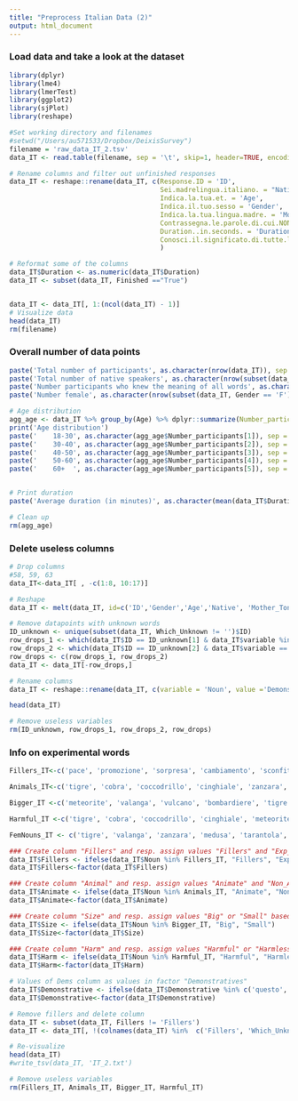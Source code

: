 ```yaml
---
title: "Preprocess Italian Data (2)"
output: html_document
---
```


### Load data and take a look at the dataset
```r

library(dplyr)
library(lme4)
library(lmerTest)
library(ggplot2)
library(sjPlot)
library(reshape)

#Set working directory and filenames
#setwd("/Users/au571533/Dropbox/DeixisSurvey")
filename = 'raw_data_IT_2.tsv'
data_IT <- read.table(filename, sep = '\t', skip=1, header=TRUE, encoding = "utf-8", skipNul=TRUE)[-c(1),]

# Rename columns and filter out unfinished responses
data_IT <- reshape::rename(data_IT, c(Response.ID = 'ID',
                                      Sei.madrelingua.italiano. = "Native", 
                                      Indica.la.tua.et. = 'Age', 
                                      Indica.il.tuo.sesso = 'Gender',
                                      Indica.la.tua.lingua.madre. = 'Mother_Tongue', 
                                      Contrassegna.le.parole.di.cui.NON.conosci.il.significato. = 'Which_Unknown',
                                      Duration..in.seconds. = 'Duration',
                                      Conosci.il.significato.di.tutte.le.parole.incontrate.nel.questionario. = 'All_Words_Known') 
                                      )

# Reformat some of the columns
data_IT$Duration <- as.numeric(data_IT$Duration)
data_IT <- subset(data_IT, Finished =="True")


data_IT <- data_IT[, 1:(ncol(data_IT) - 1)]
# Visualize data
head(data_IT)
rm(filename)
```


### Overall number of data points 
```r

paste('Total number of participants', as.character(nrow(data_IT)), sep = ': ')
paste('Total number of native speakers', as.character(nrow(subset(data_IT, Native == 'Si'))), sep = ': ')
paste('Number participants who knew the meaning of all words', as.character(nrow(subset(data_IT, Which_Unknown == ''))), sep = ': ')
paste('Number female', as.character(nrow(subset(data_IT, Gender == 'F'))), sep = ': ')

# Age distribution
agg_age <- data_IT %>% group_by(Age) %>% dplyr::summarize(Number_participants= n())
print('Age distribution')
paste('    18-30', as.character(agg_age$Number_participants[1]), sep = ': ')
paste('    30-40', as.character(agg_age$Number_participants[2]), sep = ': ')
paste('    40-50', as.character(agg_age$Number_participants[3]), sep = ': ')
paste('    50-60', as.character(agg_age$Number_participants[4]), sep = ': ')
paste('    60+  ', as.character(agg_age$Number_participants[5]), sep = ': ')


# Print duration
paste('Average duration (in minutes)', as.character(mean(data_IT$Duration) / 60))

# Clean up
rm(agg_age)

```

### Delete useless columns
```r

# Drop columns
#58, 59, 63
data_IT<-data_IT[ , -c(1:8, 10:17)]

# Reshape
data_IT <- melt(data_IT, id=c('ID','Gender','Age','Native', 'Mother_Tongue','All_Words_Known','Which_Unknown'))

# Remove datapoints with unknown words
ID_unknown <- unique(subset(data_IT, Which_Unknown != '')$ID)
row_drops_1 <- which(data_IT$ID == ID_unknown[1] & data_IT$variable %in% c('cinghiale', 'cerbiatto', 'vergogna'))
row_drops_2 <- which(data_IT$ID == ID_unknown[2] & data_IT$variable == 'cupola')
row_drops <- c(row_drops_1, row_drops_2)
data_IT <- data_IT[-row_drops,]

# Rename columns
data_IT <- reshape::rename(data_IT, c(variable = 'Noun', value ='Demonstrative'))

head(data_IT)

# Remove useless variables
rm(ID_unknown, row_drops_1, row_drops_2, row_drops)

```


### Info on experimental words

```r

Fillers_IT<-c('pace', 'promozione', 'sorpresa', 'cambiamento', 'sconfitta', 'delusione', 'vergogna', 'scomparsa')

Animals_IT<-c('tigre', 'cobra', 'coccodrillo', 'cinghiale', 'zanzara', 'medusa', 'tarantola', 'zecca', 'giraffa', 'cavallo', 'delfino', 'cerbiatto', 'coniglio', 'farfalla', 'scoiattolo', 'passero')

Bigger_IT <-c('meteorite', 'valanga', 'vulcano', 'bombardiere', 'tigre', 'cobra', 'coccodrillo', 'cinghiale', 'giraffa', 'cavallo', 'delfino', 'cerbiatto', 'scuola', 'quercia', 'contrabbasso', 'cupola')

Harmful_IT <-c('tigre', 'cobra', 'coccodrillo', 'cinghiale', 'meteorite', 'valanga', 'vulcano','bombardiere', 'zanzara', 'medusa', 'tarantola', 'zecca', 'mina', 'veleno', 'proiettile', 'coltello')

FemNouns_IT <- c('tigre', 'valanga', 'zanzara', 'medusa', 'tarantola','zecca', 'mina', 'giraffa', 'scuola', 'quercia', 'cupola', 'farfalla', 'tazza', 'scarpa', 'cucchiaio', 'mela')

### Create column "Fillers" and resp. assign values "Fillers" and "Exp_words" based on values in $Noun
data_IT$Fillers <- ifelse(data_IT$Noun %in% Fillers_IT, "Fillers", "Exp_words")
data_IT$Fillers<-factor(data_IT$Fillers)

### Create column "Animal" and resp. assign values "Animate" and "Non_Animate" based on values in $Noun
data_IT$Animate <- ifelse(data_IT$Noun %in% Animals_IT, "Animate", "Non_Animate")
data_IT$Animate<-factor(data_IT$Animate)

### Create column "Size" and resp. assign values "Big" or "Small" based on values in $Noun
data_IT$Size <- ifelse(data_IT$Noun %in% Bigger_IT, "Big", "Small")
data_IT$Size<-factor(data_IT$Size)

### Create column "Harm" and resp. assign values "Harmful" or "Harmless" based on values in $Noun
data_IT$Harm <- ifelse(data_IT$Noun %in% Harmful_IT, "Harmful", "Harmless")
data_IT$Harm<-factor(data_IT$Harm)

# Values of Dems column as values in factor "Demonstratives"
data_IT$Demonstrative <- ifelse(data_IT$Demonstrative %in% c('questo', 'questa'), 'proximal', 'distal')
data_IT$Demonstrative<-factor(data_IT$Demonstrative)

# Remove fillers and delete column
data_IT <- subset(data_IT, Fillers != 'Fillers')
data_IT <- data_IT[, !(colnames(data_IT) %in%  c('Fillers', 'Which_Unknown'))]

# Re-visualize 
head(data_IT)
#write_tsv(data_IT, 'IT_2.txt')

# Remove useless variables
rm(Fillers_IT, Animals_IT, Bigger_IT, Harmful_IT)
```

